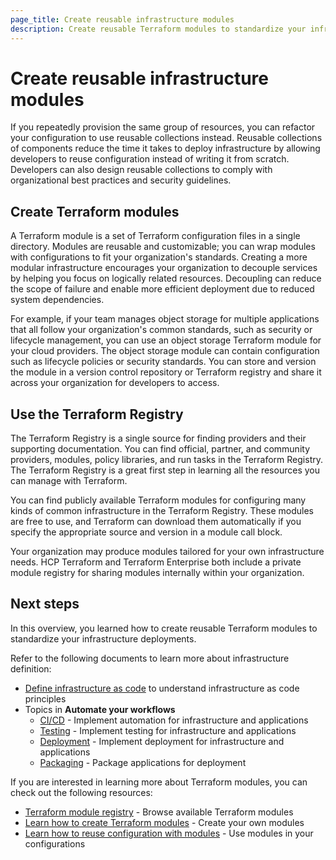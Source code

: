 ```yaml
---
page_title: Create reusable infrastructure modules
description: Create reusable Terraform modules to standardize your infrastructure deployments and reduce configuration duplication.
---
```


# Create reusable infrastructure modules

If you repeatedly provision the same group of resources, you can refactor your configuration to use reusable collections instead. Reusable collections of components reduce the time it takes to deploy infrastructure by allowing developers to reuse configuration instead of writing it from scratch. Developers can also design reusable collections to comply with organizational best practices and security guidelines.

## Create Terraform modules

A Terraform module is a set of Terraform configuration files in a single directory. Modules are reusable and customizable; you can wrap modules with configurations to fit your organization's standards. Creating a more modular infrastructure encourages your organization to decouple services by helping you focus on logically related resources. Decoupling can reduce the scope of failure and enable more efficient deployment due to reduced system dependencies.

For example, if your team manages object storage for multiple applications that all follow your organization's common standards, such as security or lifecycle management, you can use an object storage Terraform module for your cloud providers. The object storage module can contain configuration such as lifecycle policies or security standards. You can store and version the module in a version control repository or Terraform registry and share it across your organization for developers to access.

## Use the Terraform Registry

The Terraform Registry is a single source for finding providers and their supporting documentation. You can find official, partner, and community providers, modules, policy libraries, and run tasks in the Terraform Registry. The Terraform Registry is a great first step in learning all the resources you can manage with Terraform.

You can find publicly available Terraform modules for configuring many kinds of common infrastructure in the Terraform Registry. These modules are free to use, and Terraform can download them automatically if you specify the appropriate source and version in a module call block.

Your organization may produce modules tailored for your own infrastructure needs. HCP Terraform and Terraform Enterprise both include a private module registry for sharing modules internally within your organization.

## Next steps

In this overview, you learned how to create reusable Terraform modules to standardize your infrastructure deployments.

Refer to the following documents to learn more about infrastructure definition:

- [Define infrastructure as code](/well-architected-framework/define-and-automate-processes/define/infrastructure) to understand infrastructure as code principles
- Topics in **Automate your workflows**
  - [CI/CD](/well-architected-framework/define-and-automate-processes/automate/cicd) - Implement automation for infrastructure and applications
  - [Testing](/well-architected-framework/define-and-automate-processes/automate/testing) - Implement testing for infrastructure and applications
  - [Deployment](/well-architected-framework/define-and-automate-processes/automate/deployments) - Implement deployment for infrastructure and applications
  - [Packaging](/well-architected-framework/define-and-automate-processes/automate/packaging) - Package applications for deployment

If you are interested in learning more about Terraform modules, you can check out the following resources:

- [Terraform module registry](https://registry.terraform.io/browse/modules) - Browse available Terraform modules
- [Learn how to create Terraform modules](/terraform/language/modules/develop) - Create your own modules
- [Learn how to reuse configuration with modules](/terraform/tutorials/modules) - Use modules in your configurations 